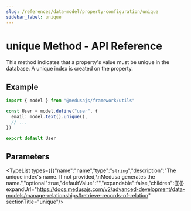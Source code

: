 ```yaml
---
slug: /references/data-model/property-configuration/unique
sidebar_label: unique
---
```



# unique Method - API Reference

This method indicates that a property's value must be unique in the database.
A unique index is created on the property.

## Example

```ts
import { model } from "@medusajs/framework/utils"

const User = model.define("user", {
  email: model.text().unique(),
  // ...
})

export default User
```

## Parameters

<TypeList types={[{"name":"name","type":"`string`","description":"The unique index's name. If not provided,\nMedusa generates the name.","optional":true,"defaultValue":"","expandable":false,"children":[]}]} expandUrl="https://docs.medusajs.com/v2/advanced-development/data-models/manage-relationships#retrieve-records-of-relation" sectionTitle="unique"/>
